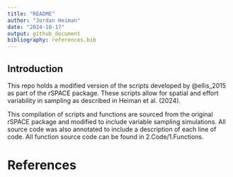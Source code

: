 ```yaml
---
title: "README"
author: "Jordan Heiman"
date: "2024-10-17"
output: github_document
bibliography: references.bib
---
```


## Introduction

This repo holds a modified version of the scripts developed by @ellis_2015 as part of the rSPACE package. These scripts allow for spatial and effort variability in sampling as described in Heiman et al. (2024).

This compilation of scripts and functions are sourced from the original rSPACE package and modified to include variable sampling simulations. All source code was also annotated to include a description of each line of code. All function source code can be found in 2.Code/1.Functions.


# References

::: {#refs}
:::